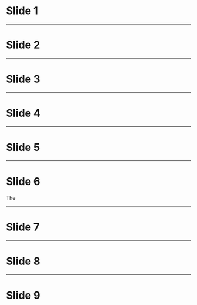 # Slide 1

---

# Slide 2

---

# Slide 3

---

# Slide 4

---

# Slide 5

---

# Slide 6
The

---

# Slide 7

---

# Slide 8

---

# Slide 9



